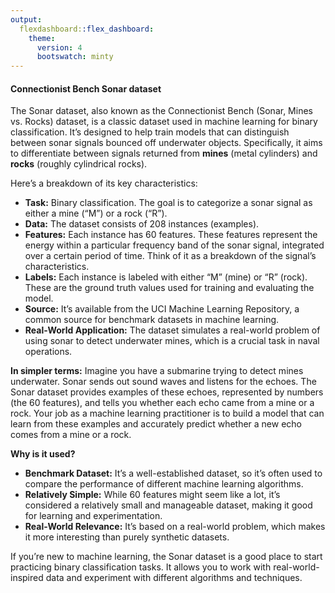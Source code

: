```yaml
---
output:
  flexdashboard::flex_dashboard:
    theme: 
      version: 4
      bootswatch: minty
---
```


#### Connectionist Bench Sonar dataset

The Sonar dataset, also known as the Connectionist Bench (Sonar, Mines vs. Rocks) dataset, is a classic dataset used in machine learning for binary classification.  It's designed to help train models that can distinguish between sonar signals bounced off underwater objects.  Specifically, it aims to differentiate between signals returned from **mines** (metal cylinders) and **rocks** (roughly cylindrical rocks).

Here's a breakdown of its key characteristics:

* **Task:** Binary classification.  The goal is to categorize a sonar signal as either a mine ("M") or a rock ("R").
* **Data:** The dataset consists of 208 instances (examples).
* **Features:** Each instance has 60 features.  These features represent the energy within a particular frequency band of the sonar signal, integrated over a certain period of time.  Think of it as a breakdown of the signal's characteristics.
* **Labels:** Each instance is labeled with either "M" (mine) or "R" (rock).  These are the ground truth values used for training and evaluating the model.
* **Source:** It's available from the UCI Machine Learning Repository, a common source for benchmark datasets in machine learning.
* **Real-World Application:**  The dataset simulates a real-world problem of using sonar to detect underwater mines, which is a crucial task in naval operations.

**In simpler terms:** Imagine you have a submarine trying to detect mines underwater.  Sonar sends out sound waves and listens for the echoes.  The Sonar dataset provides examples of these echoes, represented by numbers (the 60 features), and tells you whether each echo came from a mine or a rock.  Your job as a machine learning practitioner is to build a model that can learn from these examples and accurately predict whether a new echo comes from a mine or a rock.

**Why is it used?**

* **Benchmark Dataset:** It's a well-established dataset, so it's often used to compare the performance of different machine learning algorithms.
* **Relatively Simple:** While 60 features might seem like a lot, it's considered a relatively small and manageable dataset, making it good for learning and experimentation.
* **Real-World Relevance:**  It's based on a real-world problem, which makes it more interesting than purely synthetic datasets.

If you're new to machine learning, the Sonar dataset is a good place to start practicing binary classification tasks.  It allows you to work with real-world-inspired data and experiment with different algorithms and techniques.
